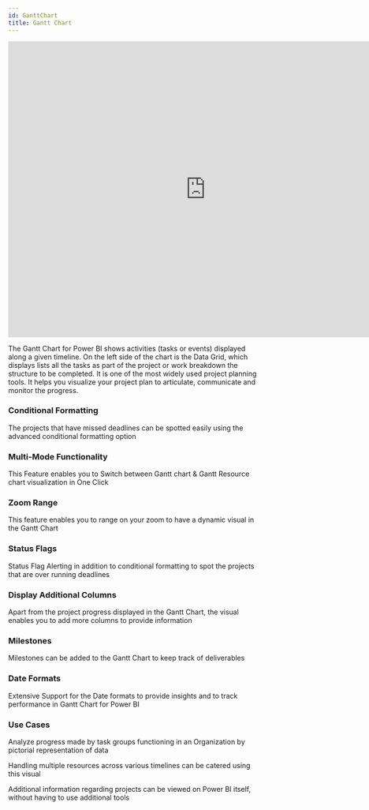 ```yaml
---
id: GanttChart
title: Gantt Chart
---
```


<iframe id="tag-cloud-iframe" src="https://app.powerbi.com/view?r=eyJrIjoiN2IxYWI5MWMtZjgxMy00MGZiLWJhMDAtOWE1Mjk1MGU0MTM5IiwidCI6ImJjZGYyMGNhLWRkZWMtNGY0OC1hN2Y0LWRjYzExMGY3NTdmNSIsImMiOjN9" 
allowfullscreen="allowfullscreen"  width="800px" height="600px" frameborder="0"></iframe>

The Gantt Chart for Power BI shows activities (tasks or events) displayed along a given timeline. 
On the left side of the chart is the Data Grid, which displays lists all the tasks as part of the project or work breakdown the structure to be completed.
It is one of the most widely used project planning tools. It helps you visualize your project plan to articulate, communicate and monitor the progress.

### Conditional Formatting
The projects that have missed deadlines can be spotted easily using the advanced conditional formatting option

### Multi-Mode Functionality
This Feature enables you to Switch between Gantt chart & Gantt Resource chart visualization in One Click

### Zoom Range
This feature enables you to range on your zoom to have a dynamic visual in the Gantt Chart

### Status Flags
Status Flag Alerting in addition to conditional formatting to spot the projects that are over running deadlines

### Display Additional Columns
Apart from the project progress displayed in the Gantt Chart, the visual enables you to add more columns to provide information

### Milestones
Milestones can be added to the Gantt Chart to keep track of deliverables

### Date Formats
Extensive Support for the Date formats to provide insights and to track performance in Gantt Chart for Power BI


### Use Cases

Analyze progress made by task groups functioning in an Organization by pictorial representation of data 

Handling multiple resources across various timelines can be catered using this visual

Additional information regarding projects can be viewed on Power BI itself, without having to use additional tools